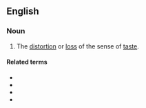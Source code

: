 ==English==

===Noun===
{{en-noun|~}}

# The [[distortion]] or [[loss]] of the sense of [[taste]].

====Related terms====
* {{l|en|dysgeusic}}
* {{l|en|parageusia}}
* {{l|en|ageusia}}
* {{l|en|dysosmia}}
